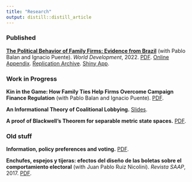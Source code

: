 ```yaml
---
title: "Research"
output: distill::distill_article
---
```


### Published

[**The Political Behavior of Family Firms: Evidence from Brazil**](https://www.sciencedirect.com/science/article/abs/pii/S0305750X21003624) (with Pablo Balan and Ignacio Puente). *World Development*, 2022. [PDF](files/WD.pdf). [Online Appendix](files/WD_online_appendix.pdf). [Replication Archive](files/WD_replication.zip). [Shiny App](https://familyfirms.shinyapps.io/contributions/).

### Work in Progress

**Kin in the Game:  How Family Ties Help Firms Overcome Campaign Finance Regulation** (with Pablo Balan and Ignacio Puente). [PDF](files/BDP_ban_20220214.pdf).

**An Informational Theory of Coalitional Lobbying.** [Slides](files/lobbytogether.pdf).

**A proof of Blackwell's Theorem for separable metric state spaces.** [PDF](files/blackwell_new.pdf).

### Old stuff

**Information, policy preferences and voting.** [PDF](files/infoandpolicy.pdf).

**Enchufes, espejos y tijeras: efectos del diseño de las boletas sobre el comportamiento electoral** (with Juan Pablo Ruiz Nicolini). *Revista SAAP*, 2017. [PDF](files/Enchufes_espejos_y_tijeras.pdf).
